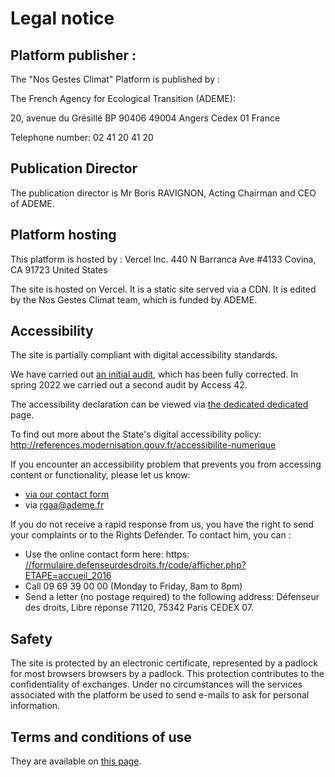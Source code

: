 # Legal notice

## Platform publisher :

The "Nos Gestes Climat" Platform is published by :

The French Agency for Ecological Transition (ADEME):

20, avenue du Grésillé
BP 90406
49004 Angers Cedex 01
France

Telephone number: 02 41 20 41 20

## Publication Director

The publication director is Mr Boris RAVIGNON, Acting Chairman and CEO of ADEME.

## Platform hosting

This platform is hosted by :
Vercel Inc.
440 N Barranca Ave #4133
Covina, CA 91723
United States

The site is hosted on Vercel. It is a static site served via a CDN. It is edited by the Nos Gestes Climat team, which is funded by ADEME.

## Accessibility

The site is partially compliant with digital accessibility standards.

We have carried out [an initial
audit](https://github.com/incubateur-ademe/nosgestesclimat-site/issues/350),
which has been fully corrected. In spring 2022 we carried out a second
audit by Access 42.

The accessibility declaration can be viewed via [the dedicated
dedicated](/accessibility) page.

To find out more about the State's digital accessibility policy: http://references.modernisation.gouv.fr/accessibilite-numerique

If you encounter an accessibility problem that prevents you from accessing
content or functionality, please let us know:

- <a href="/contact">via our contact form</a>
- via rgaa@ademe.fr

If you do not receive a rapid response from us, you have the right to send your complaints or
to the Rights Defender.
To contact him, you can :

- Use the online contact form here: https: <a target="_blank" rel="noopener noreferrer" href="https://formulaire.defenseurdesdroits.fr/code/afficher.php?ETAPE=accueil_2016">//formulaire.defenseurdesdroits.fr/code/afficher.php?ETAPE=accueil_2016</a>
- Call 09 69 39 00 00 (Monday to Friday, 8am to 8pm)
- Send a letter (no postage required) to the following address: Défenseur des droits, Libre réponse 71120, 75342 Paris CEDEX 07.

## Safety

The site is protected by an electronic certificate, represented by a padlock for most browsers
browsers by a padlock. This protection contributes to the confidentiality of exchanges.
Under no circumstances will the services associated with the platform be used to send e-mails
to ask for personal information.

## Terms and conditions of use

They are available on <a href="/cgu">this page</a>.